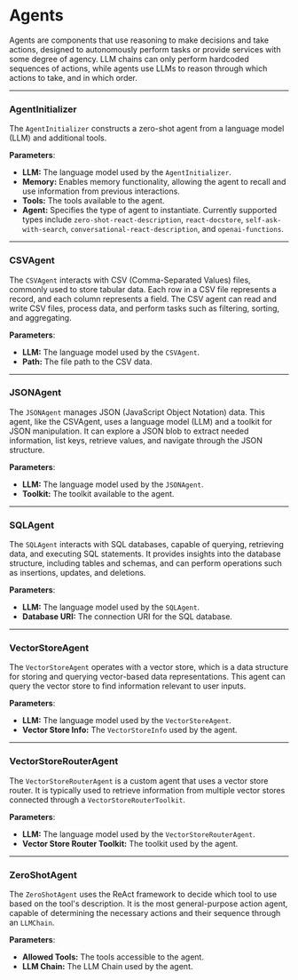 
# Agents

Agents are components that use reasoning to make decisions and take actions, designed to autonomously perform tasks or provide services with some degree of agency. LLM chains can only perform hardcoded sequences of actions, while agents use LLMs to reason through which actions to take, and in which order.

---

### AgentInitializer

The `AgentInitializer` constructs a zero-shot agent from a language model (LLM) and additional tools.

**Parameters**:

- **LLM:** The language model used by the `AgentInitializer`.
- **Memory:** Enables memory functionality, allowing the agent to recall and use information from previous interactions.
- **Tools:** The tools available to the agent.
- **Agent:** Specifies the type of agent to instantiate. Currently supported types include `zero-shot-react-description`, `react-docstore`, `self-ask-with-search`, `conversational-react-description`, and `openai-functions`.

---

### CSVAgent

The `CSVAgent` interacts with CSV (Comma-Separated Values) files, commonly used to store tabular data. Each row in a CSV file represents a record, and each column represents a field. The CSV agent can read and write CSV files, process data, and perform tasks such as filtering, sorting, and aggregating.

**Parameters**:

- **LLM:** The language model used by the `CSVAgent`.
- **Path:** The file path to the CSV data.

---

### JSONAgent

The `JSONAgent` manages JSON (JavaScript Object Notation) data. This agent, like the CSVAgent, uses a language model (LLM) and a toolkit for JSON manipulation. It can explore a JSON blob to extract needed information, list keys, retrieve values, and navigate through the JSON structure.

**Parameters**:

- **LLM:** The language model used by the `JSONAgent`.
- **Toolkit:** The toolkit available to the agent.

---

### SQLAgent

The `SQLAgent` interacts with SQL databases, capable of querying, retrieving data, and executing SQL statements. It provides insights into the database structure, including tables and schemas, and can perform operations such as insertions, updates, and deletions.

**Parameters**:

- **LLM:** The language model used by the `SQLAgent`.
- **Database URI:** The connection URI for the SQL database.

---

### VectorStoreAgent

The `VectorStoreAgent` operates with a vector store, which is a data structure for storing and querying vector-based data representations. This agent can query the vector store to find information relevant to user inputs.

**Parameters**:

- **LLM:** The language model used by the `VectorStoreAgent`.
- **Vector Store Info:** The `VectorStoreInfo` used by the agent.

---

### VectorStoreRouterAgent

The `VectorStoreRouterAgent` is a custom agent that uses a vector store router. It is typically used to retrieve information from multiple vector stores connected through a `VectorStoreRouterToolkit`.

**Parameters**:

- **LLM:** The language model used by the `VectorStoreRouterAgent`.
- **Vector Store Router Toolkit:** The toolkit used by the agent.

---

### ZeroShotAgent

The `ZeroShotAgent` uses the ReAct framework to decide which tool to use based on the tool's description. It is the most general-purpose action agent, capable of determining the necessary actions and their sequence through an `LLMChain`.

**Parameters**:

- **Allowed Tools:** The tools accessible to the agent.
- **LLM Chain:** The LLM Chain used by the agent.
